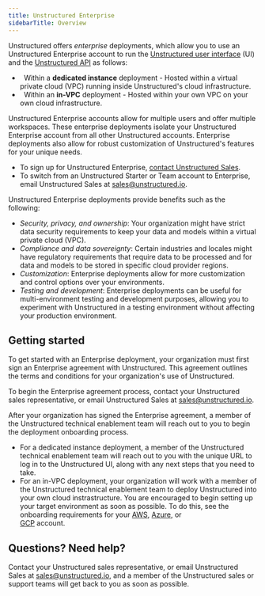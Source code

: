```yaml
---
title: Unstructured Enterprise
sidebarTitle: Overview
---
```


Unstructured offers _enterprise_ deployments, which allow you to use an Unstructured Enterprise account to run the [Unstructured user interface](/ui/overview) (UI) 
and the [Unstructured API](/api-reference/overview) as follows:

- <Icon icon="shield-halved" />&nbsp;&nbsp;Within a **dedicated instance** deployment - Hosted within a virtual private cloud (VPC) running inside Unstructured's cloud infrastructure.
- <Icon icon="shield" />&nbsp;&nbsp;Within an **in-VPC** deployment - Hosted within your own VPC on your own cloud infrastructure.

Unstructured Enterprise accounts allow for multiple users and offer multiple workspaces. These enterprise deployments isolate your Unstructured Enterprise account 
from all other Unstructured accounts. Enterprise deployments also allow for robust customization of Unstructured's features for your unique needs.

- To sign up for Unstructured Enterprise, [contact Unstructured Sales](https://unstructured.io/contact).
- To switch from an Unstructured Starter or Team account to Enterprise, email Unstructured Sales at [sales@unstructured.io](mailto:sales@unstructured.io).

Unstructured Enterprise deployments provide benefits such as the following:

- _Security, privacy, and ownership_: Your organization might have strict data security requirements to keep your data and models within a virtual private cloud (VPC).
- _Compliance and data sovereignty_: Certain industries and locales might have regulatory requirements that require data to be processed and for data and models to be stored in specific cloud provider regions.
- _Customization_: Enterprise deployments allow for more customization and control options over your environments.
- _Testing and development_: Enterprise deployments can be useful for multi-environment testing and development purposes, allowing you to experiment with Unstructured in a testing environment without affecting your production environment.

## Getting started

To get started with an Enterprise deployment, your organization must first sign an Enterprise agreement with Unstructured. 
This agreement outlines the terms and conditions for your organization's use of Unstructured.

To begin the Enterprise agreement process, contact your Unstructured sales representative, or email Unstructured Sales at [sales@unstructured.io](mailto:sales@unstructured.io).

After your organization has signed the Enterprise agreement, a member of the Unstructured technical enablement team will reach out to you to begin the 
deployment onboarding process.

- For a dedicated instance deployment, a member of the Unstructured technical enablement team will reach out to you with the unique URL to log in to 
  the Unstructured UI, along with any next steps that you need to take.
- For an in-VPC deployment, your organization will work with a member of the Unstructured technical enablement team to deploy Unstructured 
  into your own cloud instrastructure. You are encouraged to begin setting up your target environment as soon as possible. To do this, 
  see the onboarding requirements for your [AWS](/enterprise/aws/onboard), [Azure](/enterprise/azure/onboard), or  
  [GCP](/enterprise/gcp/onboard) account.

## Questions? Need help?

Contact your Unstructured sales representative, or email Unstructured Sales at [sales@unstructured.io](mailto:sales@unstructured.io), and a member of the Unstructured sales or support teams 
will get back to you as soon as possible.

